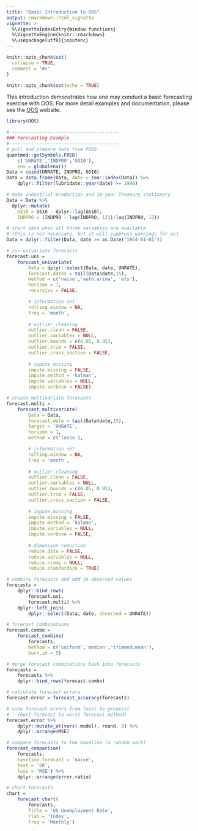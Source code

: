 ```yaml
---
title: "Basic Introduction to OOS"
output: rmarkdown::html_vignette
vignette: >
  %\VignetteIndexEntry{Window functions}
  %\VignetteEngine{knitr::rmarkdown}
  %\usepackage[utf8]{inputenc}
---
```


```r
knitr::opts_chunk$set(
  collapse = TRUE,
  comment = "#>"
)
```

```r
knitr::opts_chunk$set(echo = TRUE)
```

This introduction demonstrates how one may conduct a basic forecasting exercise with OOS. For more detail examples and documentation, please see the [OOS](https://tylerjpike.github.io/OOS/) website. 

```r

library(OOS)

#----------------------------------------
### Forecasting Example
#----------------------------------------
# pull and prepare data from FRED
quantmod::getSymbols.FRED(
	c('UNRATE','INDPRO','GS10'), 
	env = globalenv())
Data = cbind(UNRATE, INDPRO, GS10)
Data = data.frame(Data, date = zoo::index(Data)) %>%
	dplyr::filter(lubridate::year(date) >= 1990)

# make industrial production and 10-year Treasury stationary
Data = Data %>%
  dplyr::mutate(
    GS10 = GS10 - dplyr::lag(GS10), 
    INDPRO = (INDPRO - lag(INDPRO, 12))/lag(INDPRO, 12)) 

# start data when all three variables are available
# (this is not necessary, but it will suppress warnings for us)
Data = dplyr::filter(Data, date >= as.Date('1954-01-01'))

# run univariate forecasts 
forecast.uni = 
	forecast_univariate(
		Data = dplyr::select(Data, date, UNRATE),
		forecast.dates = tail(Data$date,15), 
		method = c('naive','auto.arima', 'ets'),      
		horizon = 1,                         
		recursive = FALSE,

		# information set       
		rolling.window = NA,    
		freq = 'month',                   
		
		# outlier cleaning
		outlier.clean = FALSE,
		outlier.variables = NULL,
		outlier.bounds = c(0.05, 0.95),
		outlier.trim = FALSE,
		outlier.cross_section = FALSE,
		
		# impute missing
		impute.missing = FALSE,
		impute.method = 'kalman',
		impute.variables = NULL,
		impute.verbose = FALSE) 

# create multivariate forecasts
forecast.multi = 
	forecast_multivariate(
		Data = Data,           
		forecast.date = tail(Data$date,15),
		target = 'UNRATE',
		horizon = 1,
		method = c('lasso'),

		# information set       
		rolling.window = NA,    
		freq = 'month',                   
		
		# outlier cleaning
		outlier.clean = FALSE,
		outlier.variables = NULL,
		outlier.bounds = c(0.05, 0.95),
		outlier.trim = FALSE,
		outlier.cross_section = FALSE,
		
		# impute missing
		impute.missing = FALSE,
		impute.method = 'kalman',
		impute.variables = NULL,
		impute.verbose = FALSE,
		
		# dimension reduction
		reduce.data = FALSE,
		reduce.variables = NULL,
		reduce.ncomp = NULL,
		reduce.standardize = TRUE) 

# combine forecasts and add in observed values
forecasts = 
	dplyr::bind_rows(
		forecast.uni,
		forecast.multi) %>%
	dplyr::left_join( 
		dplyr::select(Data, date, observed = UNRATE))

# forecast combinations 
forecast.combo = 
	forecast_combine(
		forecasts, 
		method = c('uniform','median','trimmed.mean'), 
		burn.in = 5)

# merge forecast combinations back into forecasts
forecasts = 
	forecasts %>%
	dplyr::bind_rows(forecast.combo)

# calculate forecast errors
forecast.error = forecast_accuracy(forecasts)

# view forecast errors from least to greatest 
#   (best forecast to worst forecast method)
forecast.error %>% 
	dplyr::mutate_at(vars(-model), round, 3) %>%
	dplyr::arrange(MSE)

# compare forecasts to the baseline (a random walk)
forecast_comparison(
	forecasts,
	baseline.forecast = 'naive',  
	test = 'ER',
	loss = 'MSE') %>% 
	dplyr::arrange(error.ratio)

# chart forecasts
chart = 
	forecast_chart(
		forecasts,              
		Title = 'US Unemployment Rate',
		Ylab = 'Index',
		Freq = 'Monthly')

```

